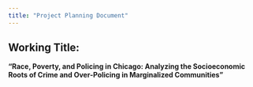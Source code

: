 ---
title: "Project Planning Document"
---

## Working Title: 

**"Race, Poverty, and Policing in Chicago: Analyzing the Socioeconomic Roots of Crime and Over-Policing in Marginalized Communities"** 



